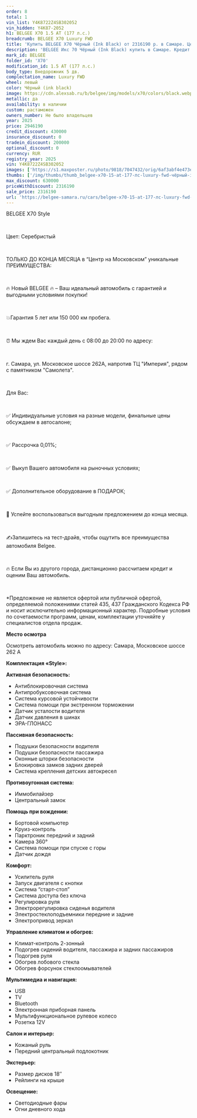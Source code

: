 ```yaml
---
order: 8
total: 1
vin_list: Y4K8722Z4SB302052
vin_hidden: Y4K87-2052
h1: BELGEE X70 1.5 AT (177 л.с.)
breadcrumb: BELGEE X70 Luxury FWD
title: 'Купить BELGEE X70 Чёрный (Ink Black) от 2316190 р. в Самаре. Цены и комплектации на новые авто в автосалоне официального дилера BELGEE'
description: 'BELGEE Икс 70 Чёрный (Ink Black) купить в Самаре. Кредит от 0,01%, авторассрочка, скидки на все автомобили от розничной цены. Гарантия 3 года или 100 000 км. Звонить по тел.: +7 (846) 377-73-00'
mark_id: BELGEE
folder_id: 'X70'
modification_id: 1.5 AT (177 л.с.)
body_type: Внедорожник 5 дв.
complectation_name: Luxury FWD
wheel: левый
color: Чёрный (ink black)
image: https://cdn.alexsab.ru/b/belgee/img/models/x70/colors/black.webp
metallic: да
availability: в наличии
custom: растаможен
owners_number: Не было владельцев
year: 2025
price: 2946190
credit_discount: 430000
insurance_discount: 0
tradein_discount: 200000
optional_discount: 0
currency: RUR
registry_year: 2025
vin: Y4K8722Z4SB302052
images: ['https://s1.maxposter.ru/photo/9818/7047432/orig/6af3abf4e473ea4f4e81f8c76fc077ef.jpg?sid=14', 'https://s1.maxposter.ru/photo/9818/7047432/orig/1f70adc4c2ad394108fc44b0c86ebf75.jpg?sid=14', 'https://s1.maxposter.ru/photo/9818/7047432/orig/0ce9b5766e1cab6c1deb5b6064090907.jpg?sid=14', 'https://s1.maxposter.ru/photo/9818/7047432/orig/421ff65bf3134c47f273b41f7ea6d02c.jpg?sid=14', 'https://s1.maxposter.ru/photo/9818/7047432/orig/566c4aafed1b4964d4d850fb28e92365.jpg?sid=14', 'https://s1.maxposter.ru/photo/9818/7047432/orig/d02db5bcf98f10a6b9285a35a274431a.jpg?sid=14', 'https://s1.maxposter.ru/photo/9818/7047432/orig/dd77f1622ac42af2e0bfcae072afc5a3.jpg?sid=14', 'https://s1.maxposter.ru/photo/9818/7047432/orig/b7a5f46dae1754521535029537b8425e.jpg?sid=14', 'https://s1.maxposter.ru/photo/9818/7047432/orig/231323699403a75c12a39d689cd14427.jpg?sid=14', 'https://s1.maxposter.ru/photo/9818/7047432/orig/54bd539e6b8e494cfd2257e56f7dc3e4.jpg?sid=14', 'https://s1.maxposter.ru/photo/9818/7047432/orig/954fd72c5f52437677610b3265242c2a.jpg?sid=14', 'https://s1.maxposter.ru/photo/9818/7047432/orig/542e4e1d5034cd0c7f9ae6dd6b7562fd.jpg?sid=14', 'https://s1.maxposter.ru/photo/9818/7047432/orig/30741962c2b02c14384db14d1d521189.jpg?sid=14', 'https://s1.maxposter.ru/photo/9818/7047432/orig/3cbc364dc548faaa10da40c12d4b7c25.jpg?sid=14', 'https://s1.maxposter.ru/photo/9818/7047432/orig/d1b1583f3c9b8dd8e02d0279d494d072.jpg?sid=14', 'https://s1.maxposter.ru/photo/9818/7047432/orig/0039249ab7838357cfd25bc3adda80fe.jpg?sid=14', 'https://s1.maxposter.ru/photo/9818/7047432/orig/b47f3546d0b6aef812191c29d4d8d684.jpg?sid=14', 'https://s1.maxposter.ru/photo/9818/7047432/orig/8b910c5dc243ffa9603080f0730bb537.jpg?sid=14', 'https://s1.maxposter.ru/photo/9818/7047432/orig/5b90c05c7efb5f661ef10ba9dfc09302.jpg?sid=14', 'https://s1.maxposter.ru/photo/9818/7047432/orig/1230e4b74a9230730789ef5ff8c28ae0.jpg?sid=14', 'https://s1.maxposter.ru/photo/9818/7047432/orig/1dbf79812d72d95998dfa67932ced9bc.jpg?sid=14', 'https://s1.maxposter.ru/photo/9818/7047432/orig/4c6aae8562b42e2e03be5086a8dc7c90.jpg?sid=14', 'https://s1.maxposter.ru/photo/9818/7047432/orig/c6fb8379b65593eb79214ad63df5b213.jpg?sid=14', 'https://s1.maxposter.ru/photo/9818/7047432/orig/9bf324bd1af171aa716b714a5a92c552.jpg?sid=14', 'https://s1.maxposter.ru/photo/9818/7047432/orig/99f91c4a3420b7731528b365f3563153.jpg?sid=14', 'https://s1.maxposter.ru/photo/9818/7047432/orig/4eeefd1db3d48a7d109e46330c7cb61c.jpg?sid=14', 'https://s1.maxposter.ru/photo/9818/7047432/orig/6d887f3602f9afb09c9d4169708b29cb.jpg?sid=14', 'https://s1.maxposter.ru/photo/9818/7047432/orig/af10190fa05eb28c20de99bd0ca798a0.jpg?sid=14', 'https://s1.maxposter.ru/photo/9818/7047432/orig/e8f703a86de0ee2fca9d328948d90dc3.jpg?sid=14', 'https://s1.maxposter.ru/photo/9818/7047432/orig/0a01f011c306fadb002f3c72642e6b7a.jpg?sid=14', 'https://s1.maxposter.ru/photo/9818/7047432/orig/bfdd2fc36f7cc7b5dae009fba544f6fa.jpg?sid=14', 'https://s1.maxposter.ru/photo/9818/7047432/orig/6fd915b2c0d1b21ffa1aef1f49f98d04.jpg?sid=14']
thumbs: ['/img/thumbs/thumb_belgee-x70-15-at-177-лс-luxury-fwd-чёрный-ink-black-2025_077ef_0.webp', '/img/thumbs/thumb_belgee-x70-15-at-177-лс-luxury-fwd-чёрный-ink-black-2025_ebf75_1.webp', '/img/thumbs/thumb_belgee-x70-15-at-177-лс-luxury-fwd-чёрный-ink-black-2025_90907_2.webp', '/img/thumbs/thumb_belgee-x70-15-at-177-лс-luxury-fwd-чёрный-ink-black-2025_6d02c_3.webp', '/img/thumbs/thumb_belgee-x70-15-at-177-лс-luxury-fwd-чёрный-ink-black-2025_92365_4.webp']
max_discount: 630000
priceWithDiscount: 2316190
sale_price: 2316190
url: 'https://belgee-samara.ru/cars/belgee-x70-15-at-177-лс-luxury-fwd-чёрный-ink-black-2025/'
---
```

<p>
 <p>
  ВЕLGEЕ X70 Style
  <br/>
 </p>
 <br/>
 <p>
  Цвет: Серебристый
  <br/>
 </p>
 <br/>
 <p>
  TOЛЬКО ДО KОНЦA MЕСЯЦА в “Центр на Московском” уникальныe ПPЕИMУЩЕСТВА:
  <br/>
 </p>
 <br/>
 <p>
  🔥 Новый ВЕLGЕЕ  🔥 – Ваш идеальный автомобиль с гарантией и выгодными условиями покупки!
  <br/>
 </p>
 <br/>
 <p>
  💥Гарантия 5 лет или 150 000 км пробега.
  <br/>
 </p>
 <br/>
 <p>
  ⏰ Мы ждем Вас каждый день с 08:00 до 20:00 по адресу:
  <br/>
 </p>
 <br/>
 <p>
  г. Самара, ул. Московское шоссе 262А, напротив ТЦ "Империя", рядом с памятником "Самолета".
  <br/>
 </p>
 <br/>
 <p>
  Для Вас:
  <br/>
 </p>
 <br/>
 <p>
  ✅ Индивидуальные условия на разные модели, финальные цены обсуждаем в автосалоне;
  <br/>
 </p>
 <br/>
 <p>
  ✅ Рассрочка 0,01%;
  <br/>
 </p>
 <br/>
 <p>
  ✅ Выкуп Вашего автомобиля на рыночных условиях;
  <br/>
 </p>
 <br/>
 <p>
  ✅ Дополнительное оборудование в ПОДАРОК;
  <br/>
 </p>
 <br/>
 <p>
  📆 Успейте воспользоваться выгодным предложением до конца месяца.
  <br/>
 </p>
 <br/>
 <p>
  ✍️Запишитесь на тест-драйв, чтобы ощутить все преимущества автомобиля Веlgее.
  <br/>
 </p>
 <br/>
 <p>
  🔥 Если Вы из другого города, дистанционно рассчитаем кредит и оценим Ваш автомобиль.
  <br/>
 </p>
 <br/>
 <p>
  *Предложение не является офертой или публичной офертой, определяемой положениями статей 435, 437 Гражданского Кодекса РФ и носит исключительно информационный характер. Подробные условия по сочетаемости программ, ценам, комплектации уточняйте у специалистов отдела продаж.
 </p>
 <p>
  <strong>
   Место осмотра
  </strong>
 </p>
 <p>
  Осмотреть автомобиль можно по адресу: Самара, Московское шоссе 262 А
 </p>
 <p>
  <strong>
   Комплектация «Style»:
  </strong>
 </p>
 <p>
  <strong>
   Активная безопасность:
  </strong>
 </p>
 <ul>
  <li>
   Антиблокировочная система
  </li>
  <li>
   Антипробуксовочная система
  </li>
  <li>
   Система курсовой устойчивости
  </li>
  <li>
   Система помощи при экстренном торможении
  </li>
  <li>
   Датчик усталости водителя
  </li>
  <li>
   Датчик давления в шинах
  </li>
  <li>
   ЭРА-ГЛОНАСС
  </li>
 </ul>
 <p>
  <strong>
   Пассивная безопасность:
  </strong>
 </p>
 <ul>
  <li>
   Подушки безопасности водителя
  </li>
  <li>
   Подушки безопасности пассажира
  </li>
  <li>
   Оконные шторки безопасности
  </li>
  <li>
   Блокировка замков задних дверей
  </li>
  <li>
   Система крепления детских автокресел
  </li>
 </ul>
 <p>
  <strong>
   Противоугонная система:
  </strong>
 </p>
 <ul>
  <li>
   Иммобилайзер
  </li>
  <li>
   Центральный замок
  </li>
 </ul>
 <p>
  <strong>
   Помощь при вождении:
  </strong>
 </p>
 <ul>
  <li>
   Бортовой компьютер
  </li>
  <li>
   Круиз-контроль
  </li>
  <li>
   Парктроник передний и задний
  </li>
  <li>
   Камера 360°
  </li>
  <li>
   Система помощи при спуске с горы
  </li>
  <li>
   Датчик дождя
  </li>
 </ul>
 <p>
  <strong>
   Комфорт:
  </strong>
 </p>
 <ul>
  <li>
   Усилитель руля
  </li>
  <li>
   Запуск двигателя с кнопки
  </li>
  <li>
   Система “старт-стоп”
  </li>
  <li>
   Система доступа без ключа
  </li>
  <li>
   Регулировка руля
  </li>
  <li>
   Электрорегулировка сиденья водителя
  </li>
  <li>
   Электростеклоподъемники передние и задние
  </li>
  <li>
   Электропривод зеркал
  </li>
 </ul>
 <p>
  <strong>
   Управление климатом и обогрев:
  </strong>
 </p>
 <ul>
  <li>
   Климат-контроль 2-зонный
  </li>
  <li>
   Подогрев сидений водителя, пассажира и задних пассажиров
  </li>
  <li>
   Подогрев руля
  </li>
  <li>
   Обогрев лобового стекла
  </li>
  <li>
   Обогрев форсунок стеклоомывателей
  </li>
 </ul>
 <p>
  <strong>
   Мультимедиа и навигация:
  </strong>
 </p>
 <ul>
  <li>
   USB
  </li>
  <li>
   TV
  </li>
  <li>
   Bluetooth
  </li>
  <li>
   Электронная приборная панель
  </li>
  <li>
   Мультифункциональное рулевое колесо
  </li>
  <li>
   Розетка 12V
  </li>
 </ul>
 <p>
  <strong>
   Салон и интерьер:
  </strong>
 </p>
 <ul>
  <li>
   Кожаный руль
  </li>
  <li>
   Передний центральный подлокотник
  </li>
 </ul>
 <p>
  <strong>
   Экстерьер:
  </strong>
 </p>
 <ul>
  <li>
   Размер дисков 18″
  </li>
  <li>
   Рейлинги на крыше
  </li>
 </ul>
 <p>
  <strong>
   Освещение:
  </strong>
 </p>
 <ul>
  <li>
   Светодиодные фары
  </li>
  <li>
   Огни дневного хода
  </li>
 </ul>
</p>
